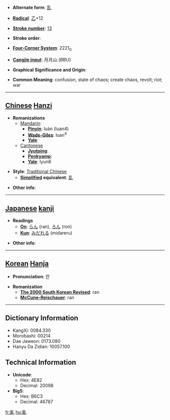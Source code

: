 * '''Alternate form''': [[乱]]

* '''[[Wiktionary:Chinese radical index| Radical]]''': [[Wiktionary:Chinese radical index 乙|乙]]+12

* '''[[Wiktionary:Chinese total strokes index|Stroke number]]''': [[Wiktionary:Chinese total strokes index 13|13]]

* '''Stroke order''': 

* '''[[Wiktionary:Chinese four corner index|Four-Corner System]]''': 2221<sub>0</sub>

* '''[[Wiktionary:Chinese Cangjie index|Cangjie input]]''': 月月山 (BBU)

* '''Graphical Significance and Origin''': 

* '''Common Meaning''': confusion, state of chaos; create chaos, revolt; riot; war

----

== [[Chinese]] [[Hanzi]] ==

* '''Romanizations'''
** [[Mandarin]]:
*** '''[[Pinyin]]''': luàn (luan4)
*** '''[[Wade-Giles]]''': luan<sup>4</sup>
*** '''[[Yale]]''': 
**[[Cantonese]]
***'''[[Jyutping]]''':
***'''[[Penkyamp]]''': 
***'''[[Yale]]''': lyun6

* '''Style''': [[Traditional Chinese]] 
** '''[[Simplified Chinese|Simplified]] equivalent''': [[乱]]

* '''Other info''': 

----

== [[Japanese]] [[kanji]] ==

* '''Readings'''
** '''[[On]]''': [[らん]] (ran), [[ろん]] (ron)
** '''[[Kun]]''': [[みだれる]] (midareru)

* '''Other info''':  

----

== [[Korean]] [[Hanja]] ==

* '''Pronunciation''': 란

* '''Romanization'''
** '''[[The 2000 South Korean Revised Romanization|The 2000 South Korean Revised]]''': ran
** '''[[McCune-Reischauer]]''': ran

----

== Dictionary Information ==

* KangXi: 0084.330
* Morobashi: 00214
* Dae Jaweon: 0173.080
* Hanyu Da Zidian: 10057.100

== Technical Information ==

* '''Unicode''':
** Hex: 4E82
** Decimal: 20098
* '''Big5''':
** Hex: B6C3
** Decimal: 46787
[[fr:亂]]
[[hu:亂]]